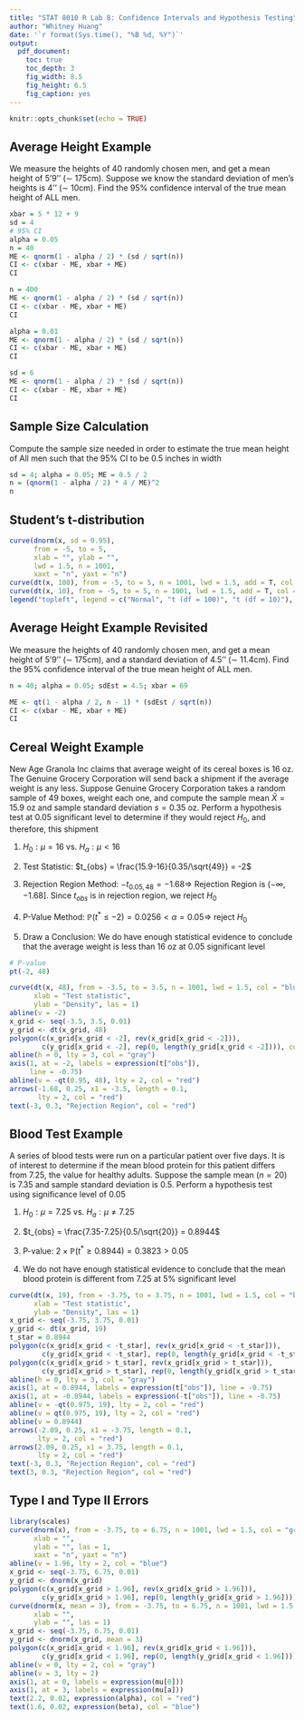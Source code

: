 ```yaml
---
title: "STAT 8010 R Lab 8: Confidence Intervals and Hypothesis Testing"
author: "Whitney Huang"
date: '`r format(Sys.time(), "%B %d, %Y")`'
output:
  pdf_document:
    toc: true
    toc_depth: 3
    fig_width: 8.5
    fig_height: 6.5
    fig_caption: yes
---
```


```r
knitr::opts_chunk$set(echo = TRUE)
```

## Average Height Example

We measure the heights of 40 randomly chosen men, and get
a mean height of 5'9'' ($\sim$ 175cm). Suppose we know the
standard deviation of men’s heights is 4'' ($\sim$ 10cm). Find the
95% confidence interval of the true mean height of ALL men.

```r
xbar = 5 * 12 + 9 
sd = 4
# 95% CI
alpha = 0.05
n = 40
ME <- qnorm(1 - alpha / 2) * (sd / sqrt(n))  
CI <- c(xbar - ME, xbar + ME)
CI

n = 400
ME <- qnorm(1 - alpha / 2) * (sd / sqrt(n))  
CI <- c(xbar - ME, xbar + ME)
CI

alpha = 0.01
ME <- qnorm(1 - alpha / 2) * (sd / sqrt(n))  
CI <- c(xbar - ME, xbar + ME)
CI

sd = 6
ME <- qnorm(1 - alpha / 2) * (sd / sqrt(n))  
CI <- c(xbar - ME, xbar + ME)
CI
```

## Sample Size Calculation

Compute the sample size needed in order to estimate the true
mean height of All men such that the 95% CI to be 0.5 inches
in width

```r
sd = 4; alpha = 0.05; ME = 0.5 / 2
n = (qnorm(1 - alpha / 2) * 4 / ME)^2
n
```

## Student's t-distribution

```r
curve(dnorm(x, sd = 0.95),
      from = -5, to = 5,
      xlab = "", ylab = "",
      lwd = 1.5, n = 1001,
      xaxt = "n", yaxt = "n")
curve(dt(x, 100), from = -5, to = 5, n = 1001, lwd = 1.5, add = T, col = "blue")
curve(dt(x, 10), from = -5, to = 5, n = 1001, lwd = 1.5, add = T, col = "red")
legend("topleft", legend = c("Normal", "t (df = 100)", "t (df = 10)"), col = c("black", "blue", "red"), lty = 1, lwd = 2, bty = "n")
```

## Average Height Example Revisited

We measure the heights of 40 randomly chosen men, and get
a mean height of 5'9'' ($\sim$ 175cm), and a standard deviation of
4.5'' ($\sim$ 11.4cm). Find the 95% confidence interval of the true
mean height of ALL men.

```r
n = 40; alpha = 0.05; sdEst = 4.5; xbar = 69

ME <- qt(1 - alpha / 2, n - 1) * (sdEst / sqrt(n))  
CI <- c(xbar - ME, xbar + ME)
CI
```

## Cereal Weight Example

New Age Granola Inc claims that average weight of its
cereal boxes is 16 oz. The Genuine Grocery Corporation
will send back a shipment if the average weight is any
less.
Suppose Genuine Grocery Corporation takes a random
sample of 49 boxes, weight each one, and compute
the sample mean $\bar{X}=15.9$ oz and sample standard
deviation $s = 0.35$ oz.
Perform a hypothesis test at 0.05 significant level to determine
if they would reject $H_{0}$, and therefore, this shipment

1. $H_{0}: \mu = 16$ vs. $H_{a}: \mu <16$

2. Test Statistic: $t_{obs} = \frac{15.9-16}{0.35/\sqrt{49}} = -2$

3. Rejection Region Method: $-t_{0.05, 48} = -1.68 \Rightarrow$ Rejection Region is $(-\infty, -1.68]$. Since $t_{obs}$ is in rejection region, we reject $H_{0}$  

4. P-Value Method: $\mathbb{P}(t^{*} \le -2) = 0.0256 < \alpha = 0.05 \Rightarrow$ reject $H_{0}$ 

5. Draw a Conclusion: We do have enough statistical evidence to conclude that the average weight is less than 16 oz at 0.05 significant level 

```r
# P-value
pt(-2, 48)

curve(dt(x, 48), from = -3.5, to = 3.5, n = 1001, lwd = 1.5, col = "blue",
      xlab = "Test statistic",
      ylab = "Density", las = 1)
abline(v = -2)
x_grid <- seq(-3.5, 3.5, 0.01)
y_grid <- dt(x_grid, 48)
polygon(c(x_grid[x_grid < -2], rev(x_grid[x_grid < -2])),
        c(y_grid[x_grid < -2], rep(0, length(y_grid[x_grid < -2]))), col = "pink")
abline(h = 0, lty = 3, col = "gray")
axis(1, at = -2, labels = expression(t["obs"]),
     line = -0.75)
abline(v = -qt(0.95, 48), lty = 2, col = "red")
arrows(-1.68, 0.25, x1 = -3.5, length = 0.1,
       lty = 2, col = "red")
text(-3, 0.3, "Rejection Region", col = "red")
```

## Blood Test Example

A series of blood tests were run on a particular patient over five
days. It is of interest to determine if the mean blood protein for
this patient differs from 7.25, the value for healthy adults.
Suppose the sample mean ($n=20$) is 7.35 and sample standard
deviation is 0.5. Perform a hypothesis test using significance
level of 0.05


1. $H_{0}: \mu = 7.25$ vs. $H_{a}: \mu \neq 7.25$

2. $t_{obs} = \frac{7.35-7.25}{0.5/\sqrt{20}} = 0.8944$

3. P-value: $2 \times \mathbb{P}(t^{*} \ge 0.8944) = 0.3823 > 0.05$

4. We do not have enough statistical evidence to conclude that the mean blood protein is different from 7.25 at 5% significant level

```r
curve(dt(x, 19), from = -3.75, to = 3.75, n = 1001, lwd = 1.5, col = "blue",
      xlab = "Test statistic",
      ylab = "Density", las = 1)
x_grid <- seq(-3.75, 3.75, 0.01)
y_grid <- dt(x_grid, 19)
t_star = 0.8944
polygon(c(x_grid[x_grid < -t_star], rev(x_grid[x_grid < -t_star])),
        c(y_grid[x_grid < -t_star], rep(0, length(y_grid[x_grid < -t_star]))), col = "pink")
polygon(c(x_grid[x_grid > t_star], rev(x_grid[x_grid > t_star])),
        c(y_grid[x_grid > t_star], rep(0, length(y_grid[x_grid > t_star]))), col = "pink")
abline(h = 0, lty = 3, col = "gray")
axis(1, at = 0.8944, labels = expression(t["obs"]), line = -0.75)
axis(1, at = -0.8944, labels = expression(-t["obs"]), line = -0.75)
abline(v = -qt(0.975, 19), lty = 2, col = "red")
abline(v = qt(0.975, 19), lty = 2, col = "red")
abline(v = 0.8944)
arrows(-2.09, 0.25, x1 = -3.75, length = 0.1,
       lty = 2, col = "red")
arrows(2.09, 0.25, x1 = 3.75, length = 0.1,
       lty = 2, col = "red")
text(-3, 0.3, "Rejection Region", col = "red")
text(3, 0.3, "Rejection Region", col = "red")
```

## Type I and Type II Errors

```r
library(scales)
curve(dnorm(x), from = -3.75, to = 6.75, n = 1001, lwd = 1.5, col = "gray",
      xlab = "",
      ylab = "", las = 1,
      xaxt = "n", yaxt = "n")
abline(v = 1.96, lty = 2, col = "blue")
x_grid <- seq(-3.75, 6.75, 0.01)
y_grid <- dnorm(x_grid)
polygon(c(x_grid[x_grid > 1.96], rev(x_grid[x_grid > 1.96])),
        c(y_grid[x_grid > 1.96], rep(0, length(y_grid[x_grid > 1.96]))), col = alpha("pink", 0.2))
curve(dnorm(x, mean = 3), from = -3.75, to = 6.75, n = 1001, lwd = 1.5, add = T,
      xlab = "",
      ylab = "", las = 1)
x_grid <- seq(-3.75, 6.75, 0.01)
y_grid <- dnorm(x_grid, mean = 3)
polygon(c(x_grid[x_grid < 1.96], rev(x_grid[x_grid < 1.96])),
        c(y_grid[x_grid < 1.96], rep(0, length(y_grid[x_grid < 1.96]))), col = alpha("lightblue", 0.2))
abline(v = 0, lty = 2, col = "gray")
abline(v = 3, lty = 2)
axis(1, at = 0, labels = expression(mu[0]))
axis(1, at = 3, labels = expression(mu[a]))
text(2.2, 0.02, expression(alpha), col = "red")
text(1.6, 0.02, expression(beta), col = "blue")
```



